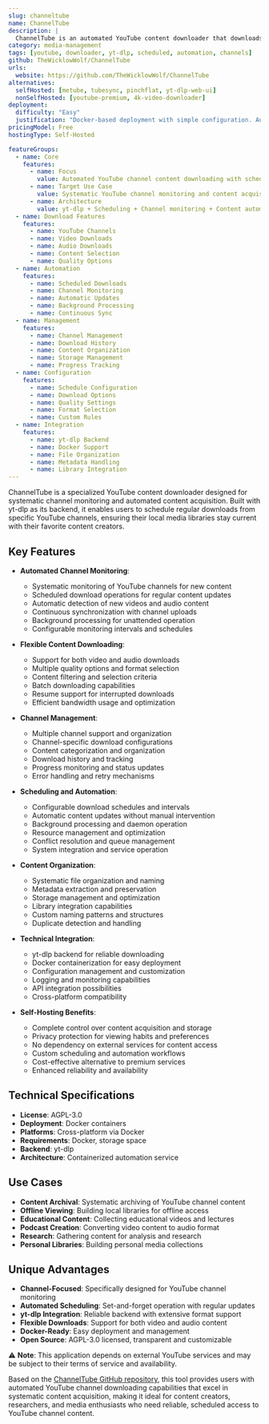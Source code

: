 ```yaml
---
slug: channeltube
name: ChannelTube
description: |
  ChannelTube is an automated YouTube content downloader that downloads video or audio from YouTube channels on a schedule via yt-dlp. It provides systematic channel monitoring and content acquisition for local media libraries.
category: media-management
tags: [youtube, downloader, yt-dlp, scheduled, automation, channels]
github: TheWicklowWolf/ChannelTube
urls:
  website: https://github.com/TheWicklowWolf/ChannelTube
alternatives:
  selfHosted: [metube, tubesync, pinchflat, yt-dlp-web-ui]
  nonSelfHosted: [youtube-premium, 4k-video-downloader]
deployment:
  difficulty: "Easy"
  justification: "Docker-based deployment with simple configuration. Automated YouTube channel downloading with scheduling features."
pricingModel: Free
hostingType: Self-Hosted

featureGroups:
  - name: Core
    features:
      - name: Focus
        value: Automated YouTube channel content downloading with scheduling
      - name: Target Use Case
        value: Systematic YouTube channel monitoring and content acquisition
      - name: Architecture
        value: yt-dlp + Scheduling + Channel monitoring + Content automation
  - name: Download Features
    features:
      - name: YouTube Channels
      - name: Video Downloads
      - name: Audio Downloads
      - name: Content Selection
      - name: Quality Options
  - name: Automation
    features:
      - name: Scheduled Downloads
      - name: Channel Monitoring
      - name: Automatic Updates
      - name: Background Processing
      - name: Continuous Sync
  - name: Management
    features:
      - name: Channel Management
      - name: Download History
      - name: Content Organization
      - name: Storage Management
      - name: Progress Tracking
  - name: Configuration
    features:
      - name: Schedule Configuration
      - name: Download Options
      - name: Quality Settings
      - name: Format Selection
      - name: Custom Rules
  - name: Integration
    features:
      - name: yt-dlp Backend
      - name: Docker Support
      - name: File Organization
      - name: Metadata Handling
      - name: Library Integration
---
```


ChannelTube is a specialized YouTube content downloader designed for systematic channel monitoring and automated content acquisition. Built with yt-dlp as its backend, it enables users to schedule regular downloads from specific YouTube channels, ensuring their local media libraries stay current with their favorite content creators.

## Key Features

- **Automated Channel Monitoring**:

  - Systematic monitoring of YouTube channels for new content
  - Scheduled download operations for regular content updates
  - Automatic detection of new videos and audio content
  - Continuous synchronization with channel uploads
  - Background processing for unattended operation
  - Configurable monitoring intervals and schedules

- **Flexible Content Downloading**:

  - Support for both video and audio downloads
  - Multiple quality options and format selection
  - Content filtering and selection criteria
  - Batch downloading capabilities
  - Resume support for interrupted downloads
  - Efficient bandwidth usage and optimization

- **Channel Management**:

  - Multiple channel support and organization
  - Channel-specific download configurations
  - Content categorization and organization
  - Download history and tracking
  - Progress monitoring and status updates
  - Error handling and retry mechanisms

- **Scheduling and Automation**:

  - Configurable download schedules and intervals
  - Automatic content updates without manual intervention
  - Background processing and daemon operation
  - Resource management and optimization
  - Conflict resolution and queue management
  - System integration and service operation

- **Content Organization**:

  - Systematic file organization and naming
  - Metadata extraction and preservation
  - Storage management and optimization
  - Library integration capabilities
  - Custom naming patterns and structures
  - Duplicate detection and handling

- **Technical Integration**:

  - yt-dlp backend for reliable downloading
  - Docker containerization for easy deployment
  - Configuration management and customization
  - Logging and monitoring capabilities
  - API integration possibilities
  - Cross-platform compatibility

- **Self-Hosting Benefits**:
  - Complete control over content acquisition and storage
  - Privacy protection for viewing habits and preferences
  - No dependency on external services for content access
  - Custom scheduling and automation workflows
  - Cost-effective alternative to premium services
  - Enhanced reliability and availability

## Technical Specifications

- **License**: AGPL-3.0
- **Deployment**: Docker containers
- **Platforms**: Cross-platform via Docker
- **Requirements**: Docker, storage space
- **Backend**: yt-dlp
- **Architecture**: Containerized automation service

## Use Cases

- **Content Archival**: Systematic archiving of YouTube channel content
- **Offline Viewing**: Building local libraries for offline access
- **Educational Content**: Collecting educational videos and lectures
- **Podcast Creation**: Converting video content to audio format
- **Research**: Gathering content for analysis and research
- **Personal Libraries**: Building personal media collections

## Unique Advantages

- **Channel-Focused**: Specifically designed for YouTube channel monitoring
- **Automated Scheduling**: Set-and-forget operation with regular updates
- **yt-dlp Integration**: Reliable backend with extensive format support
- **Flexible Downloads**: Support for both video and audio content
- **Docker-Ready**: Easy deployment and management
- **Open Source**: AGPL-3.0 licensed, transparent and customizable

⚠️ **Note**: This application depends on external YouTube services and may be subject to their terms of service and availability.

Based on the [ChannelTube GitHub repository](https://github.com/TheWicklowWolf/ChannelTube), this tool provides users with automated YouTube channel downloading capabilities that excel in systematic content acquisition, making it ideal for content creators, researchers, and media enthusiasts who need reliable, scheduled access to YouTube channel content.
